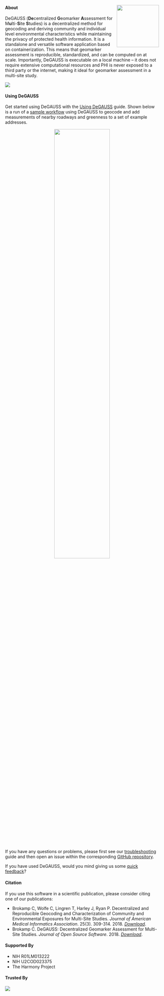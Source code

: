 &nbsp;

#### About <a href='https://degauss-org.github.io'><img src='figs/degauss_hex.png' align="right" height="138.5" /></a>

DeGAUSS (**De**centralized **G**eomarker **A**ssessment for M**u**lti-**S**ite **S**tudies) is a decentralized method for geocoding and deriving community and individual level environmental characteristics while maintaining the privacy of protected health information. It is a standalone and versatile software application based on containerization.  This means that geomarker assessment is reproducible, standardized, and can be computed on at scale. Importantly, DeGAUSS is executable on a local machine -- it does not require extensive computational resources and PHI is never exposed to a third party or the internet, making it ideal for geomarker assessment in a multi-site study. 

<img src='figs/degauss_multisite_study-degauss_flow.png'/>

#### Using DeGAUSS

Get started using DeGAUSS with the [Using DeGAUSS](using_degauss.html) guide. Shown below is a run of a [sample workflow](sample_workflow.html) using DeGAUSS to geocode and add measurements of nearby roadways and greenness to a set of example addresses.

<div style = "text-align: center">
<img src='figs/degauss_example.gif' width = 60% height = auto/>
</div>

If you have any questions or problems, please first see our [troubleshooting](troubleshooting.html) guide and then open an issue within the corresponding [GitHub repository](https://github.com/degauss-org). 

If you have used DeGAUSS, would you mind giving us some [quick feedback](survey.html)?

#### Citation

If you use this software in a scientific publication, please consider citing one of our publications:

- Brokamp C, Wolfe C, Lingren T, Harley J, Ryan P. Decentralized and Reproducible Geocoding and Characterization of Community and Environmental Exposures for Multi-Site Studies. *Journal of American Medical Informatics Association*. 25(3). 309-314. 2018. [*Download*](https://colebrokamp-website.s3.amazonaws.com/publications/Brokamp_JAMIA_2017.pdf).
- Brokamp C. DeGAUSS: Decentralized Geomarker Assessment for Multi-Site Studies. *Journal of Open Source Software*. 2018. [*Download*](https://colebrokamp-website.s3.amazonaws.com/publications/Brokamp_JOSS_2018.pdf).

#### Supported By

- NIH R01LM013222
- NIH U2COD023375
- The Harmony Project

#### Trusted By 

<img src='figs/trusted_by.png'/>
